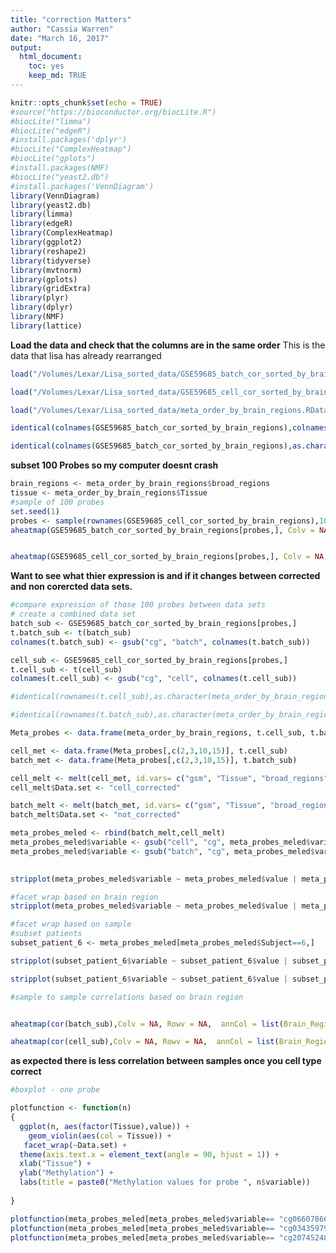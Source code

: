 ```yaml
---
title: "correction Matters"
author: "Cassia Warren"
date: "March 16, 2017"
output: 
  html_document: 
    toc: yes
    keep_md: TRUE
---
```


```r
knitr::opts_chunk$set(echo = TRUE)
#source("https://bioconductor.org/biocLite.R")
#biocLite("limma")
#biocLite("edgeR")
#install.packages('dplyr')
#biocLite("ComplexHeatmap")
#biocLite("gplots")
#install.packages(NMF)
#biocLite("yeast2.db")
#install.packages('VennDiagram')
library(VennDiagram)
library(yeast2.db) 	
library(limma)
library(edgeR)
library(ComplexHeatmap)
library(ggplot2)
library(reshape2)
library(tidyverse)
library(mvtnorm)
library(gplots)
library(gridExtra)
library(plyr)
library(dplyr)
library(NMF)
library(lattice)
```

**Load the data and check that the columns are in the same order**
This is the data that lisa has already rearranged 
```r

load("/Volumes/Lexar/Lisa_sorted_data/GSE59685_batch_cor_sorted_by_brain_regions.RData")

load("/Volumes/Lexar/Lisa_sorted_data/GSE59685_cell_cor_sorted_by_brain_regions.RData")

load("/Volumes/Lexar/Lisa_sorted_data/meta_order_by_brain_regions.RData")

identical(colnames(GSE59685_batch_cor_sorted_by_brain_regions),colnames(GSE59685_cell_cor_sorted_by_brain_regions)) # TRUE

identical(colnames(GSE59685_batch_cor_sorted_by_brain_regions),as.character(meta_order_by_brain_regions$gsm)) #TRUE
```

**subset 100 Probes so my computer doesnt crash**
```r

brain_regions <- meta_order_by_brain_regions$broad_regions
tissue <- meta_order_by_brain_regions$Tissue
#sample of 100 probes
set.seed(1)
probes <- sample(rownames(GSE59685_cell_cor_sorted_by_brain_regions),100)
aheatmap(GSE59685_batch_cor_sorted_by_brain_regions[probes,], Colv = NA, annCol = list(Brain_Region = brain_regions, Tissue = tissue), main =  "Uncorrected heatmap of 100 probes")


aheatmap(GSE59685_cell_cor_sorted_by_brain_regions[probes,], Colv = NA, annCol = list(Brain_Region = brain_regions, Tissue = tissue, main = "Corrected heatmap of 100 probes"))


```

**Want to see what thier expression is and if it changes between corrected and non corercted data sets. **
```r

#compare expression of those 100 probes between data sets
# create a combined data set
batch_sub <- GSE59685_batch_cor_sorted_by_brain_regions[probes,]
t.batch_sub <- t(batch_sub)
colnames(t.batch_sub) <- gsub("cg", "batch", colnames(t.batch_sub))

cell_sub <- GSE59685_cell_cor_sorted_by_brain_regions[probes,]
t.cell_sub <- t(cell_sub)
colnames(t.cell_sub) <- gsub("cg", "cell", colnames(t.cell_sub))

#identical(rownames(t.cell_sub),as.character(meta_order_by_brain_regions$gsm))

#identical(rownames(t.batch_sub),as.character(meta_order_by_brain_regions$gsm))

Meta_probes <- data.frame(meta_order_by_brain_regions, t.cell_sub, t.batch_sub)

cell_met <- data.frame(Meta_probes[,c(2,3,10,15)], t.cell_sub)
batch_met <- data.frame(Meta_probes[,c(2,3,10,15)], t.batch_sub)

cell_melt <- melt(cell_met, id.vars= c("gsm", "Tissue", "broad_regions", "Subject"))
cell_melt$Data.set <- "cell_corrected"

batch_melt <- melt(batch_met, id.vars= c("gsm", "Tissue", "broad_regions", "Subject"))
batch_melt$Data.set <- "not_corrected"

meta_probes_meled <- rbind(batch_melt,cell_melt)
meta_probes_meled$variable <- gsub("cell", "cg", meta_probes_meled$variable)
meta_probes_meled$variable <- gsub("batch", "cg", meta_probes_meled$variable)
 
```

```r
stripplot(meta_probes_meled$variable ~ meta_probes_meled$value | meta_probes_meled$Data.set, meta_probes_meled, groups = Tissue, layout = c(2, 1), auto.key = TRUE)

#facet wrap based on brain region
stripplot(meta_probes_meled$variable ~ meta_probes_meled$value | meta_probes_meled$Data.set*meta_probes_meled$Tissue , meta_probes_meled, groups = Tissue, auto.key = TRUE)

#facet wrap based on sample 
#subset patients
subset_patient_6 <- meta_probes_meled[meta_probes_meled$Subject==6,]

stripplot(subset_patient_6$variable ~ subset_patient_6$value | subset_patient_6$Data.set , subset_patient_6, groups = Tissue, auto.key = TRUE)

stripplot(subset_patient_6$variable ~ subset_patient_6$value | subset_patient_6$Data.set*subset_patient_6$Tissue , subset_patient_6, groups = Tissue, auto.key = TRUE)

#sample to sample correlations based on brain region


aheatmap(cor(batch_sub),Colv = NA, Rowv = NA,  annCol = list(Brain_Region = brain_regions, Tissue = tissue), annRow = list(Brain_Region = brain_regions, Tissue = tissue),main = "uncorrected sample to sample correlation of 100 probes")

aheatmap(cor(cell_sub),Colv = NA, Rowv = NA,  annCol = list(Brain_Region = brain_regions, Tissue = tissue), annRow = list(Brain_Region = brain_regions, Tissue = tissue), main = "corrected sample to sample correlation of 100 probes")


```
**as expected there is less correlation between samples once you cell type correct**

```r

#boxplot - one probe

plotfunction <- function(n)
{
  ggplot(n, aes(factor(Tissue),value)) +
    geom_violin(aes(col = Tissue)) +
   facet_wrap(~Data.set) +
  theme(axis.text.x = element_text(angle = 90, hjust = 1)) +
  xlab("Tissue") +
  ylab("Methylation") +
  labs(title = paste0("Methylation values for probe ", n$variable))
  
}

plotfunction(meta_probes_meled[meta_probes_meled$variable== "cg06607866",] )
plotfunction(meta_probes_meled[meta_probes_meled$variable== "cg03435979",] )
plotfunction(meta_probes_meled[meta_probes_meled$variable== "cg20745248",] )



```

